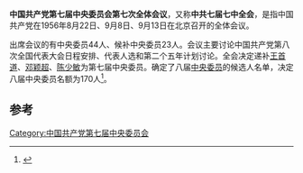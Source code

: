 '''中国共产党第七届中央委员会第七次全体会议'''，又称'''中共七届七中全会'''，是指中国共产党在1956年8月22日、9月8日、9月13日在北京召开的全体会议。

出席会议的有中央委员44人、候补中央委员23人。会议主要讨论中国共产党第八次全国代表大会日程安排、代表人选和第二个五年计划讨论。全会决定递补[[王首道|王首道]]、[[邓颖超|邓颖超]]、[[陈少敏|陈少敏]]为第七届中央委员。确定了八届[[中央委员|中央委员]]的候选人名单，决定八届中央委员名额为170人<ref>{{cite news|title=中国共产党第七届中央委员会历次全体会议|url=http://news.xinhuanet.com/ziliao/2003-01/20/content_696694_3.htm|accessdate=2015-02-11|newspaper=新华网|archive-date=2015-02-11|archive-url=https://web.archive.org/web/20150211175810/http://news.xinhuanet.com/ziliao/2003-01/20/content_696694_3.htm|dead-url=no}}</ref>。

==参考==
{{reflist}}
{{中国政治小作品}}
{{中国共产党的重要会议}}
[[Category:中国共产党第七届中央委员会|Category:中国共产党第七届中央委员会]]